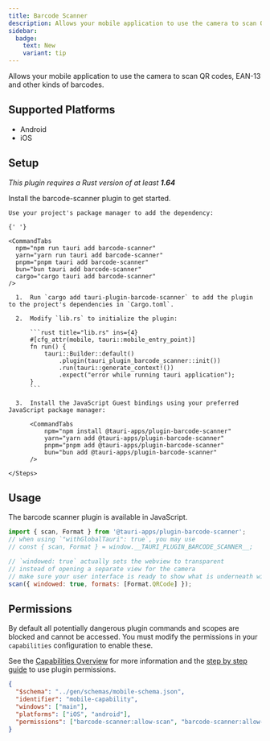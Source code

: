 ```yaml
---
title: Barcode Scanner
description: Allows your mobile application to use the camera to scan QR codes, EAN-13 and other types of barcodes.
sidebar:
  badge:
    text: New
    variant: tip
---
```



<PluginLinks plugin="barcode-scanner" />

Allows your mobile application to use the camera to scan QR codes, EAN-13 and other kinds of barcodes.

## Supported Platforms

- Android
- iOS

## Setup

_This plugin requires a Rust version of at least **1.64**_

Install the barcode-scanner plugin to get started.

<Tabs>
  <TabItem label="Automatic">

    Use your project's package manager to add the dependency:

    {' '}

    <CommandTabs
      npm="npm run tauri add barcode-scanner"
      yarn="yarn run tauri add barcode-scanner"
      pnpm="pnpm tauri add barcode-scanner"
      bun="bun tauri add barcode-scanner"
      cargo="cargo tauri add barcode-scanner"
    />

  </TabItem>
  <TabItem label="Manual">
    <Steps>

      1.  Run `cargo add tauri-plugin-barcode-scanner` to add the plugin to the project's dependencies in `Cargo.toml`.

      2.  Modify `lib.rs` to initialize the plugin:

          ```rust title="lib.rs" ins={4}
          #[cfg_attr(mobile, tauri::mobile_entry_point)]
          fn run() {
              tauri::Builder::default()
                  .plugin(tauri_plugin_barcode_scanner::init())
                  .run(tauri::generate_context!())
                  .expect("error while running tauri application");
          }
          ```

      3.  Install the JavaScript Guest bindings using your preferred JavaScript package manager:

          <CommandTabs
              npm="npm install @tauri-apps/plugin-barcode-scanner"
              yarn="yarn add @tauri-apps/plugin-barcode-scanner"
              pnpm="pnpm add @tauri-apps/plugin-barcode-scanner"
              bun="bun add @tauri-apps/plugin-barcode-scanner"
          />

    </Steps>

  </TabItem>
</Tabs>

## Usage

The barcode scanner plugin is available in JavaScript.

```javascript
import { scan, Format } from '@tauri-apps/plugin-barcode-scanner';
// when using `"withGlobalTauri": true`, you may use
// const { scan, Format } = window.__TAURI_PLUGIN_BARCODE_SCANNER__;

// `windowed: true` actually sets the webview to transparent
// instead of opening a separate view for the camera
// make sure your user interface is ready to show what is underneath with a transparent element
scan({ windowed: true, formats: [Format.QRCode] });
```

## Permissions

By default all potentially dangerous plugin commands and scopes are blocked and cannot be accessed. You must modify the permissions in your `capabilities` configuration to enable these.

See the [Capabilities Overview](/security/capabilities/) for more information and the [step by step guide](/learn/security/using-plugin-permissions/) to use plugin permissions.

```json title="src-tauri/capabilities/mobile.json"
{
  "$schema": "../gen/schemas/mobile-schema.json",
  "identifier": "mobile-capability",
  "windows": ["main"],
  "platforms": ["iOS", "android"],
  "permissions": ["barcode-scanner:allow-scan", "barcode-scanner:allow-cancel"]
}
```

<PluginPermissions plugin="barcode-scanner" />
